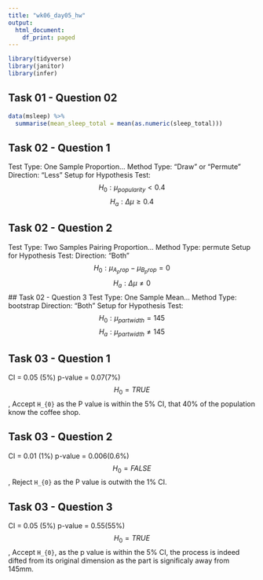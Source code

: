 ```yaml
---
title: "wk06_day05_hw"
output:
  html_document:
    df_print: paged
---
```

```r
library(tidyverse)
library(janitor)
library(infer)

```

## Task 01 - Question 02

```r
data(msleep) %>% 
  summarise(mean_sleep_total = mean(as.numeric(sleep_total)))
```

## Task 02 - Question 1
Test Type:  One Sample Proportion...
Method Type: "Draw" or "Permute"
Direction: "Less"
Setup for Hypothesis Test:
$$H_{0}:\mu_{popularity} < 0.4$$
$$H_{a}: \Delta\mu \geq 0.4$$


## Task 02 - Question 2
Test Type:  Two Samples Pairing Proportion...
Method Type: permute
Setup for Hypothesis Test:
Direction: "Both"
$$H_{0}:\mu_{A_prop} - \mu_{B_prop} = 0$$
$$H_{a}: \Delta\mu \neq 0$$
## Task 02 - Question 3
Test Type:  One Sample Mean...
Method Type: bootstrap
Direction: "Both"
Setup for Hypothesis Test:
$$H_{0}:\mu_{part width} = 145$$
$$H_{a}: \mu_{part width} \neq 145$$


## Task 03 - Question 1
CI = 0.05 (5%)
p-value = 0.07(7%)
$$H_{0} = TRUE$$, Accept `H_{0}` as the P value is within the 5% CI, that 40% of the population know the coffee shop.

## Task 03 - Question 2
CI = 0.01 (1%)
p-value = 0.006(0.6%)
$$H_{0} = FALSE$$, Reject `H_{0}` as the P value is outwith the 1% CI.

## Task 03 - Question 3
CI = 0.05 (5%)
p-value = 0.55(55%)
$$H_{0} = TRUE$$, Accept `H_{0}`, as the p value is within the 5% CI, the process is indeed difted from its original dimension as the part is significaly away from 145mm.